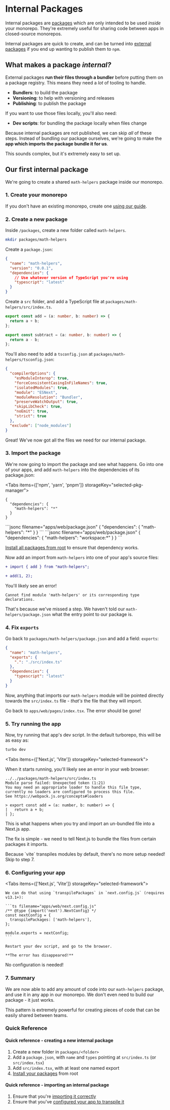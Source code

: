 

# Internal Packages

Internal packages are [packages](/repo/docs/handbook/sharing-code) which are only intended to be used _inside_ your monorepo. They're extremely useful for sharing code between apps in closed-source monorepos.

Internal packages are quick to create, and can be turned into [external packages](/repo/docs/handbook/publishing-packages) if you end up wanting to publish them to `npm`.

## What makes a package _internal?_

External packages **run their files through a bundler** before putting them on a package registry. This means they need a _lot_ of tooling to handle.

- **Bundlers**: to build the package
- **Versioning**: to help with versioning and releases
- **Publishing**: to publish the package

If you want to use those files locally, you'll also need:

- **Dev scripts**: for bundling the package locally when files change

Because internal packages are not published, we can skip _all_ of these steps. Instead of bundling our package ourselves, we're going to make the **app which imports the package bundle it for us**.

This sounds complex, but it's extremely easy to set up.

## Our first internal package

We're going to create a shared `math-helpers` package inside our monorepo.

### 1. Create your monorepo

If you don't have an existing monorepo, create one [using our guide](/repo/docs/getting-started/create-new).

### 2. Create a new package

Inside `/packages`, create a new folder called `math-helpers`.

```bash
mkdir packages/math-helpers
```

Create a `package.json`:

```json filename="packages/math-helpers/package.json"
{
  "name": "math-helpers",
  "version": "0.0.1",
  "dependencies": {
    // Use whatever version of TypeScript you're using
    "typescript": "latest"
  }
}
```

Create a `src` folder, and add a TypeScript file at `packages/math-helpers/src/index.ts`.

```ts filename="packages/math-helpers/src/index.ts"
export const add = (a: number, b: number) => {
  return a + b;
};

export const subtract = (a: number, b: number) => {
  return a - b;
};
```

You'll also need to add a `tsconfig.json` at `packages/math-helpers/tsconfig.json`:

```json filename="packages/math-helpers/tsconfig.json"
{
  "compilerOptions": {
    "esModuleInterop": true,
    "forceConsistentCasingInFileNames": true,
    "isolatedModules": true,
    "module": "ESNext",
    "moduleResolution": "Bundler",
    "preserveWatchOutput": true,
    "skipLibCheck": true,
    "noEmit": true,
    "strict": true
  },
  "exclude": ["node_modules"]
}
```

Great! We've now got all the files we need for our internal package.

### 3. Import the package

We're now going to import the package and see what happens. Go into one of your apps, and add `math-helpers` into the dependencies of its package.json:

<Tabs items={['npm', 'yarn', 'pnpm']} storageKey="selected-pkg-manager">
  <Tab>
```jsonc filename="apps/web/package.json"
{
  "dependencies": {
    "math-helpers": "*"
  }
}
```
  </Tab>
  <Tab>
```jsonc filename="apps/web/package.json"
{
  "dependencies": {
    "math-helpers": "*"
  }
}
```
  </Tab>
  <Tab>
```jsonc filename="apps/web/package.json"
{
  "dependencies": {
    "math-helpers": "workspace:*"
  }
}
```
  </Tab>
</Tabs>

[Install all packages from root](/repo/docs/handbook/package-installation) to ensure that dependency works.

Now add an import from `math-helpers` into one of your app's source files:

```diff
+ import { add } from "math-helpers";

+ add(1, 2);
```

You'll likely see an error!

```
Cannot find module 'math-helpers' or its corresponding type declarations.
```

That's because we've missed a step. We haven't told our `math-helpers/package.json` what the entry point to our package is.

### 4. Fix `exports`

Go back to `packages/math-helpers/package.json` and add a field: `exports`:

```json filename="packages/math-helpers/package.json"
{
  "name": "math-helpers",
  "exports": {
    ".": "./src/index.ts"
  },
  "dependencies": {
    "typescript": "latest"
  }
}
```

Now, anything that imports our `math-helpers` module will be pointed directly towards the `src/index.ts` file - _that's_ the file that they will import.

Go back to `apps/web/pages/index.tsx`. The error should be gone!

### 5. Try running the app

Now, try running that app's dev script. In the default turborepo, this will be as easy as:

```bash
turbo dev
```

<Tabs items={['Next.js', 'Vite']} storageKey="selected-framework">
  <Tab>

When it starts running, you'll likely see an error in your web browser:

```
../../packages/math-helpers/src/index.ts
Module parse failed: Unexpected token (1:21)
You may need an appropriate loader to handle this file type,
currently no loaders are configured to process this file.
See https://webpack.js.org/concepts#loaders

> export const add = (a: number, b: number) => {
|   return a + b;
| };
```

This is what happens when you try and import an un-bundled file into a Next.js app.

The fix is simple - we need to tell Next.js to bundle the files from certain packages it imports.

  </Tab>
  <Tab>
    Because `vite` transpiles modules by default, there's no more setup needed! Skip to step 7.
  </Tab>
</Tabs>

### 6. Configuring your app

<Tabs items={['Next.js', 'Vite']} storageKey="selected-framework">
  <Tab>

    We can do that using `transpilePackages` in `next.config.js` (requires v13.1+):

    ```ts filename="apps/web/next.config.js"
    /** @type {import('next').NextConfig} */
    const nextConfig = {
      transpilePackages: ['math-helpers'],
    };

    module.exports = nextConfig;
    ```

    Restart your dev script, and go to the browser.

    **The error has disappeared!**

  </Tab>
  <Tab>
    No configuration is needed!
  </Tab>
</Tabs>

### 7. Summary

We are now able to add any amount of code into our `math-helpers` package, and use it in any app in our monorepo. We don't even need to build our package - it just works.

This pattern is extremely powerful for creating pieces of code that can be easily shared between teams.

### Quick Reference

#### Quick reference - creating a new internal package

1. Create a new folder in `packages/<folder>`
1. Add a `package.json`, with `name` and `types` pointing at `src/index.ts` (or `src/index.tsx`)
1. Add `src/index.tsx`, with at least one named export
1. [Install your packages](/repo/docs/handbook/package-installation) from root

#### Quick reference - importing an internal package

1. Ensure that you're [importing it correctly](/repo/docs/handbook/sharing-code/internal-packages#3-import-the-package)
2. Ensure that you've [configured your app to transpile it](/repo/docs/handbook/sharing-code/internal-packages#6-configuring-your-app)
